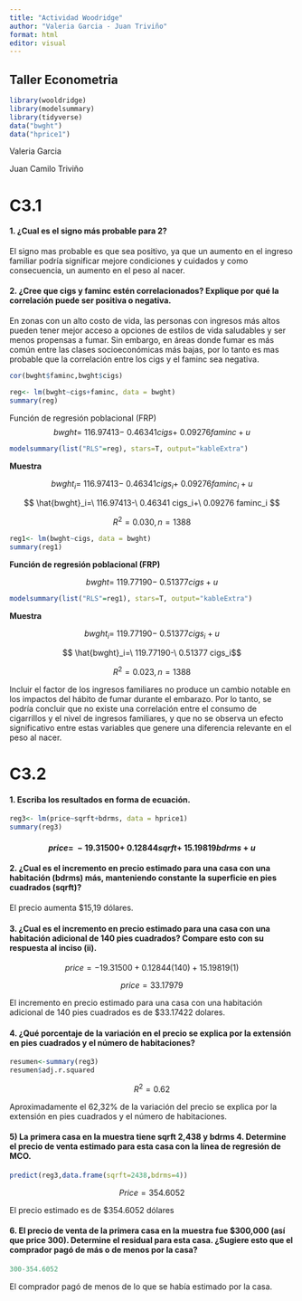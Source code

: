 ---
title: "Actividad Woodridge"
author: "Valeria Garcia - Juan Triviño"
format: html
editor: visual
---

## Taller Econometria

```{r}
library(wooldridge)
library(modelsummary)
library(tidyverse)
data("bwght")
data("hprice1")
```

Valeria Garcia

Juan Camilo Triviño

# C3.1

#### 1. ¿Cual es el signo más probable para 2?

El signo mas probable es que sea positivo, ya que un aumento en el ingreso familiar podría significar mejore condiciones y cuidados y como consecuencia, un aumento en el peso al nacer.

#### 2. ¿Cree que cigs y faminc estén correlacionados? Explique por qué la correlación puede ser positiva o negativa.

En zonas con un alto costo de vida, las personas con ingresos más altos pueden tener mejor acceso a opciones de estilos de vida saludables y ser menos propensas a fumar. Sin embargo, en áreas donde fumar es más común entre las clases socioeconómicas más bajas, por lo tanto es mas probable que la correlación entre los cigs y el faminc sea negativa.

```{r}
cor(bwght$faminc,bwght$cigs)
```

```{r}
reg<- lm(bwght~cigs+faminc, data = bwght)
summary(reg)

```

Función de regresión poblacional (FRP) $$
bwght=\ 116.97413-\ 0.46341 cigs+\ 0.09276 faminc+ u
$$

```{r}
modelsummary(list("RLS"=reg), stars=T, output="kableExtra")
```

**Muestra**

$$
bwght_i=\ 116.97413-\ 0.46341 cigs_i+\ 0.09276 faminc_i+u
$$

$$
\hat{bwght}_i=\ 116.97413-\ 0.46341 cigs_i+\ 0.09276 faminc_i
$$

$$
R^2=0.030, n=1388
$$

```{r}
reg1<- lm(bwght~cigs, data = bwght)
summary(reg1)
```

**Función de regresión poblacional (FRP)**

$$ bwght=\ 119.77190-\ 0.51377 cigs+ u $$

```{r}
modelsummary(list("RLS"=reg1), stars=T, output="kableExtra")
```

**Muestra**

$$ bwght_i=\ 119.77190-\ 0.51377 cigs_i+u $$

$$ \hat{bwght}_i=\ 119.77190-\ 0.51377 cigs_i$$

$$ R^2=0.023, n=1388 $$

Incluir el factor de los ingresos familiares no produce un cambio notable en los impactos del hábito de fumar durante el embarazo. Por lo tanto, se podría concluir que no existe una correlación entre el consumo de cigarrillos y el nivel de ingresos familiares, y que no se observa un efecto significativo entre estas variables que genere una diferencia relevante en el peso al nacer.

# C3.2

#### 1. Escriba los resultados en forma de ecuación.

```{r}
reg3<- lm(price~sqrft+bdrms, data = hprice1)
summary(reg3)
```

#### $$ price=\ -19.31500+\ 0.12844 sqrft+\ 15.19819bdrms+ u $$

#### 2. ¿Cual es el incremento en precio estimado para una casa con una habitación (bdrms) más, manteniendo constante la superficie en pies cuadrados (sqrft)?

El precio aumenta \$15,19 dólares.

#### 3. ¿Cual es el incremento en precio estimado para una casa con una habitación adicional de 140 pies cuadrados? Compare esto con su respuesta al inciso (ii).

$$
    price = -19.31500 + 0.12844(140) + 15.19819(1) 
    $$

$$price=
    33.17979
    $$

El incremento en precio estimado para una casa con una habitación adicional de 140 pies cuadrados es de \$33.17422 dolares.

#### 4. ¿Qué porcentaje de la variación en el precio se explica por la extensión en pies cuadrados y el número de habitaciones?

```{r}
resumen<-summary(reg3)
resumen$adj.r.squared
```

$$ R^2=0.62$$

Aproximadamente el 62,32% de la variación del precio se explica por la extensión en pies cuadrados y el número de habitaciones.

#### 5) La primera casa en la muestra tiene sqrft 2,438 y bdrms 4. Determine el precio de venta estimado para esta casa con la línea de regresión de MCO.

```{r}
predict(reg3,data.frame(sqrft=2438,bdrms=4))
```

$$
Price = 354.6052
$$

El precio estimado es de \$354.6052 dólares

#### 6. El precio de venta de la primera casa en la muestra fue \$300,000 (así que price 300). Determine el residual para esta casa. ¿Sugiere esto que el comprador pagó de más o de menos por la casa?

```{r}
300-354.6052
```

El comprador pagó de menos de lo que se había estimado por la casa.
